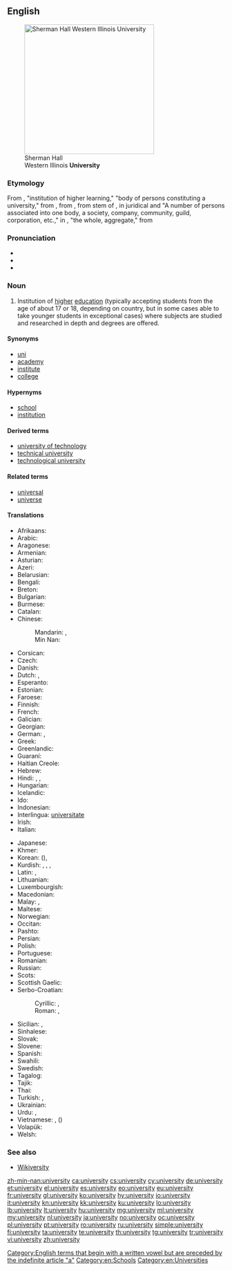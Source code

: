 ==English==
{{wikipedia}}

[[Image:Sherman Hall.jpg|thumb|right|300px|Sherman Hall<br>Western Illinois '''University''']]

===Etymology===
From {{etyl|enm}}, "institution of higher learning," "body of persons constituting a university," from {{etyl|xno}} {{term|université|lang=xno}}, from {{etyl|fro}} {{term|universitei||lang=fro}}, from {{etyl|ML.|en}} stem of {{term|universitas|lang=la}}, in juridical and {{etyl|LL.|en}} "A number of persons associated into one body, a society, company, community, guild, corporation, etc.," in {{etyl|la}}, "the whole, aggregate," from {{term|universus||lang=la|whole, entire}}

===Pronunciation===
* {{IPA|/juːnɪˈvɜːsətiː/}}
* {{audio|en-us-university.ogg|Audio (US)}}
* {{audio|En-uk-university.ogg|Audio (UK)}}

===Noun===
{{en-noun|universities}}

# Institution of [[high]]er [[education]] (typically accepting students from the age of about 17 or 18, depending on country, but in some cases able to take younger students in exceptional cases) where subjects are studied and researched in depth and degrees are offered.

====Synonyms====
* [[uni]]
* [[academy]]
* [[institute]]
* [[college]]

====Hypernyms====
* [[school]]
* [[institution]]

====Derived terms====
* [[university of technology]]
* [[technical university]]
* [[technological university]]

====Related terms====
* [[universal]]
* [[universe]]

====Translations====
{{trans-top|institution of higher education}}
* Afrikaans: {{t+|af|universiteit}}
* Arabic: {{t+|ar|جامعة|f|alt=جامِعَة|tr=jaami3a(t)}}
* Aragonese: {{t-|an|universidat|f}}
* Armenian: {{t-|hy|համալսարան|tr=hamalsaran}}
* Asturian: {{t-|ast|universidá|f}}
* Azeri: {{t-|az|universitet}}
* Belarusian: {{t-|be|універсітэт|m|tr=universitét}}
* Bengali: {{t-|bn|বিশ্ববিদ্যালয়|sc=Beng}}
* Breton: {{t-|br|skol-veur|f}}
* Bulgarian: {{t-|bg|университет|m|tr=universitét}}
* Burmese: {{t+|my|တက္ကသိုလ်|tr=tekkătho|sc=Mymr}}
* Catalan: {{t+|ca|universitat|f}}
* Chinese:
*: Mandarin: {{t-|cmn|大學|sc=Hani}}, {{t-|cmn|大学|tr=dàxué|sc=Hani}}
*: Min Nan: {{t+|nan|大學|tr=tāi-ha̍k|sc=Hans}}
* Corsican: {{t+|co|università|f}}
* Czech: {{t+|cs|univerzita|f}}
* Danish: {{t+|da|universitet}}
* Dutch: {{t+|nl|universiteit|f}}, {{qualifier|used attributively}} {{t-|nl|universitair}}
* Esperanto: {{t+|eo|universitato}}
* Estonian: {{t+|et|ülikool}}
* Faroese: {{t-|fo|fróðskaparsetur|n}}
* Finnish: {{t+|fi|yliopisto}}
* French: {{t+|fr|université|f}}
* Galician: {{t+|gl|universidade|f}}
* Georgian: {{t-|ka|უნივერსიტეტი|tr=universiteti|sc=Geor}}
* German: {{t+|de|Universität|f}}, {{t+|de|Hochschule|f}}
* Greek: {{t+|el|πανεπιστήμιο|n|tr=panepistímio}}
* Greenlandic: {{t-|kl|ilisimatusarfik}}
* Guaraní: {{t-|gn|mbo'ehao guasu}}
* Haitian Creole: {{tø|ht|inivèsite}}
* Hebrew: {{t+|he|אוניברסיטה|f|tr=oniversita}}
* Hindi: {{t-|hi|विश्वविद्यालय|m|tr=viśvavidyālay}}, {{t-|hi|यूनिवर्सिटी|f|tr=yūnivarsiṭī|sc=Deva}}, {{t-|hi|महाविद्यालय|m|tr=mahāvidyālay|sc=Deva}}
* Hungarian: {{t+|hu|egyetem}}
* Icelandic: {{t+|is|háskóli}}
* Ido: {{t+|io|universitato}}
* Indonesian: {{t+|id|universitas}}
* Interlingua: [[universitate]]
* Irish: {{t+|ga|ollscoil}}
* Italian: {{t+|it|università|f}}
{{trans-mid}}
* Japanese: {{t+|ja|大学|tr=だいがく daigaku}}
* Khmer: {{t-|km|សាកលវិទ្យាល័យ|tr=sa kol vityea lai|sc=Khmr}}
* Korean: {{t+|ko|대학|tr=daehak|sc=Hang}} ({{t+|ko|大學}}), {{t+|ko|대학교|tr=daehakgyo|sc=Hang}}
* Kurdish: {{t|ku|zanko|f}}, {{t|ku|zanîngeh|f}}, {{t|ku|زانکۆ}}, {{t|ku|دانیشتگا}}
* Latin: {{t-|la|universitas|f}}, {{t-|la|studium generale|n}}
* Lithuanian: {{t+|lt|universitetas|m}}
* Luxembourgish: {{t+|lb|Universitéit|f}}
* Macedonian: {{t-|mk|универзитет|m|tr=univerzitét}}
* Malay: {{t-|ms|universiti}}, {{t-|ms|menara gading}}
* Maltese: {{t-|mt|università|f}}
* Norwegian: {{t+|no|universitet|n}}
* Occitan: {{t+|oc|universitat|f}}
* Pashto: {{t+|ps|پوهنتون|m|tr=pohantun|sc=ps-Arab}}
* Persian: {{t+|fa|دانشگاه|tr=dânešgâh}}
* Polish: {{t+|pl|uniwersytet|m}}
* Portuguese: {{t+|pt|universidade|f}}
* Romanian: {{t+|ro|universitate|f}}
* Russian: {{t+|ru|университет|m|tr=universitét}}
* Scots: {{tø|sco|varsitie}}
* Scottish Gaelic: {{t-|gd|oilthigh|m}}
* Serbo-Croatian:
*: Cyrillic: {{t-|sh|универзитет|m}}, {{t-|sh|свеучилиште|n}}
*: Roman: {{t-|sh|univerzitet|m}}, {{t-|sh|sveučilište|n}}
* Sicilian: {{t+|scn|univirsitati|f}}, {{t+|scn|univirsità|f}}
* Sinhalese: {{t-|si|විශ්ව විද්‍යාලය|sc=Sinh}}
* Slovak: {{t-|sk|univerzita|f}}
* Slovene: {{t+|sl|univerza|f}}
* Spanish: {{t+|es|universidad|f}}
* Swahili: {{t+|sw|chuo kikuu}}
* Swedish: {{t+|sv|universitet|n}}
* Tagalog: {{t+|tl|pamantasan}}
* Tajik: {{t+|tg|донишгоҳ|tr=donišgoh|sc=Cyrl}}
* Thai: {{t+|th|มหาวิทยาลัย|tr=máhăa wíttáyaalai}}
* Turkish: {{t+|tr|üniversite}}, {{t-|tr|birdem}}
* Ukrainian: {{t+|uk|університет|m|tr=universytét}}
* Urdu: {{t-|ur|جامعہ}}, {{t-|ur|یونیورسٹی|f|tr=yūnivarsiṭī|sc=ur-Arab}}
* Vietnamese: {{t+|vi|trường đại học}}, {{t+|vi|đại học}} ({{t-|vi|大學|sc=Hani}})
* Volapük: {{t+|vo|niver}}
* Welsh: {{t+|cy|prifysgol}}
{{trans-bottom}}

===See also===
* [http://textbook.wikipedia.org/wiki/Wikiversity Wikiversity]

[[Category:English terms that begin with a written vowel but are preceded by the indefinite article "a"]]
[[Category:en:Schools]]
[[Category:en:Universities]]

[[zh-min-nan:university]]
[[ca:university]]
[[cs:university]]
[[cy:university]]
[[de:university]]
[[et:university]]
[[el:university]]
[[es:university]]
[[eo:university]]
[[eu:university]]
[[fr:university]]
[[gl:university]]
[[ko:university]]
[[hy:university]]
[[io:university]]
[[it:university]]
[[kn:university]]
[[kk:university]]
[[ku:university]]
[[lo:university]]
[[lb:university]]
[[lt:university]]
[[hu:university]]
[[mg:university]]
[[ml:university]]
[[my:university]]
[[nl:university]]
[[ja:university]]
[[no:university]]
[[oc:university]]
[[pl:university]]
[[pt:university]]
[[ro:university]]
[[ru:university]]
[[simple:university]]
[[fi:university]]
[[ta:university]]
[[te:university]]
[[th:university]]
[[tg:university]]
[[tr:university]]
[[vi:university]]
[[zh:university]]